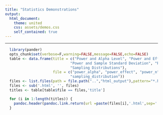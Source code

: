 ```yaml
---
title: "Statistics Demonstrations"
output:
  html_document:
    theme: united
    css: assets/demos.css  
    self_contained: true
---
```

***

```r
  library(pander)
  opts_chunk$set(verbose=F,warning=FALSE,message=FALSE,echo=FALSE)
  table <- data.frame(title = c("Power and Alpha Level", "Power and Effect Size", "Power and Sample Size",
                              "Power and Sample Standard Deviation", "Regression and Outliers",
                              "Sampling Distributions"),
                      file = c("power_alpha", "power_effect", "power_n", "power_sd", "regression_outliers",
                              "sampling_distribution"))
  files <- list.files(path = file.path("..","html_output"),pattern="*.html")
  files <- sub('.html', '', files)
  titles <- table[table$file == files,'title']
```

```r
  for (i in 1:length(titles)) { 
    pandoc.header(pandoc.link.return(url =paste(files[i],'.html',sep=''),text = titles[i]),level=2)
  }
```